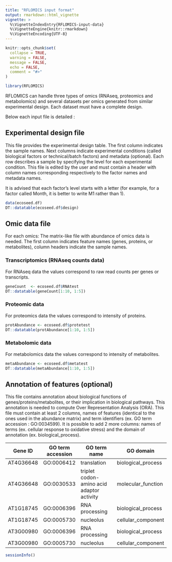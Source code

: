 ```yaml
---
title: "RFLOMICS input format"
output: rmarkdown::html_vignette
vignette: >
  %\VignetteIndexEntry{RFLOMICS-input-data}
  %\VignetteEngine{knitr::rmarkdown}
  %\VignetteEncoding{UTF-8}
---
```


```r
knitr::opts_chunk$set(
  collapse = TRUE,
  warning = FALSE,
  message = FALSE,
  echo = FALSE,
  comment = "#>"
)

```

```r
library(RFLOMICS)
```

RFLOMICS can handle three types of omics (RNAseq, proteomics and metabolomics) and several datasets per omics generated from similar experimental design. Each dataset must have a complete design.

Below each input file is detailed :

## Experimental design file
<!-- ce fichier contient le plan experimental (conditions) plus des metadata par echantillons -->

This file provides the experimental design table. The first column indicates the sample names. Next columns indicate experimental conditions (called biological factors or technical/batch factors) and metadata (optional). Each row describes a sample by specifying the level for each experimental condition.
This file is edited by the user and must contain a header with column names corresponding respectively to the factor names and metadata names.

It is advised that each factor's level starts with a letter (for example, for a factor called Month, it is better to write M1 rather than 1).

```r
data(ecoseed.df)
DT::datatable(ecoseed.df$design)
```

## Omic data file

For each omics: 
The matrix-like file with abundance of omics data is needed. The first column indicates feature names (genes, proteins, or metabolites), column headers indicate the sample names.

### **Transcriptomics (RNAseq counts data)**

<!-- les comptage de reads sont obtenu après une analyse bioinfo (mapping sur le genome de ref et comptage des reads qui couvrent chaque gene) -->

For RNAseq data the values correspond to raw read counts per genes or transcripts.

```r
geneCount  <- ecoseed.df$RNAtest
DT::datatable(geneCount[1:10, 1:5])
```


### **Proteomic data**

For proteomics data the values correspond to intensity of proteins.


```r
protAbundance <- ecoseed.df$protetest
DT::datatable(protAbundance[1:10, 1:5])
```


### **Metabolomic data**

For metabolomics data the values correspond to intensity of metabolites.

```r
metaAbundance <- ecoseed.df$metatest
DT::datatable(metaAbundance[1:10, 1:5])
```

## Annotation of features (optional)

This file contains annotation about biological functions of genes/proteins/metabolites, or their implication in biological pathways. This annotation is needed to compute Over Representation Analysis (ORA). This file must contain at least 2 columns, names of features (identical to the ones used in the abundance matrix) and term identifiers (ex. GO term accession : GO:0034599). It is possible to add 2 more columns: names of terms (ex. cellular response to oxidative stress) and the domain of annotation (ex. biological_process).


| Gene ID        | GO term accession | GO term name                              | GO domain          |
|----------------|-------------------|-------------------------------------------|--------------------|
| AT4G36648      | GO:0006412        | translation                               | biological_process |
| AT4G36648      | GO:0030533        | triplet codon-amino acid adaptor activity | molecular_function |
| AT1G18745      | GO:0006396        | RNA processing                            | biological_process |
| AT1G18745      | GO:0005730        | nucleolus                                 | cellular_component |
| AT3G00980      | GO:0006396        | RNA processing                            | biological_process |
| AT3G00980      | GO:0005730        | nucleolus                                 | cellular_component |

```r
sessionInfo()
```

